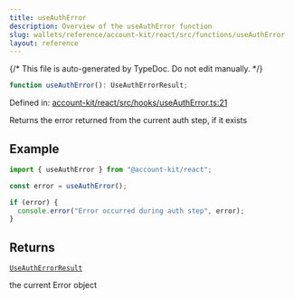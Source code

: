 ```yaml
---
title: useAuthError
description: Overview of the useAuthError function
slug: wallets/reference/account-kit/react/src/functions/useAuthError
layout: reference
---
```


{/* This file is auto-generated by TypeDoc. Do not edit manually. */}

```ts
function useAuthError(): UseAuthErrorResult;
```

Defined in: [account-kit/react/src/hooks/useAuthError.ts:21](https://github.com/alchemyplatform/aa-sdk/blob/08ef11b1fc98663df6a97fa93722c7f14b33f1cc/account-kit/react/src/hooks/useAuthError.ts#L21)

Returns the error returned from the current auth step, if it exists

## Example

```ts twoslash
import { useAuthError } from "@account-kit/react";

const error = useAuthError();

if (error) {
  console.error("Error occurred during auth step", error);
}
```

## Returns

[`UseAuthErrorResult`](../type-aliases/UseAuthErrorResult.mdx)

the current Error object
